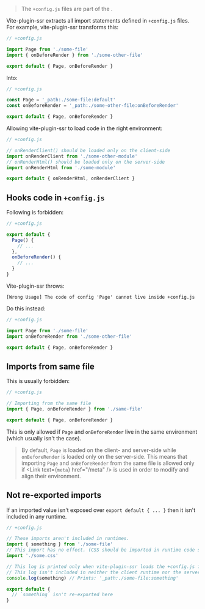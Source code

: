 
> The `+config.js` files are part of the <Link text="V1 design" href="/migration/v1-design" />.

Vite-plugin-ssr extracts all import statements defined in `+config.js` files. For example, vite-plugin-ssr transforms this:

```js
// +config.js

import Page from './some-file'
import { onBeforeRender } from './some-other-file'

export default { Page, onBeforeRender }
```

Into:

```js
// +config.js

const Page = '_path:./some-file:default'
const onBeforeRender = '_path:./some-other-file:onBeforeRender'

export default { Page, onBeforeRender }
```

Allowing vite-plugin-ssr to load code in the right environment:

```js
// +config.js

// onRenderClient() should be loaded only on the client-side
import onRenderClient from './some-other-module'
// onRenderHtml() should be loaded only on the server-side
import onRenderHtml from './some-module'

export default { onRenderHtml, onRenderClient }
```


## Hooks code in `+config.js`

Following is forbidden:

```js
// +config.js

export default {
  Page() {
    // ...
  },
  onBeforeRender() {
    // ...
  }
}
```

Vite-plugin-ssr throws:
```
[Wrong Usage] The code of config 'Page' cannot live inside +config.js
```

Do this instead:

```js
// +config.js

import Page from './some-file'
import onBeforeRender from './some-other-file'

export default { Page, onBeforeRender }
```


## Imports from same file

This is usually forbidden:

```js
// +config.js

// Importing from the same file
import { Page, onBeforeRender } from './same-file'

export default { Page, onBeforeRender }
```

This is only allowed if `Page` and `onBeforeRender` live in the same environment (which usually isn't the case).

> By default, `Page` is loaded on the client- and server-side while `onBeforeRender` is loaded only on the server-side.
> This means that importing `Page` and `onBeforeRender` from the same file is allowed only if <Link text={<code>meta</code>} href="/meta" /> is used in order to modify and align their environment.


## Not re-exported imports

If an imported value isn't exposed over `export default { ... }` then it isn't included in any runtime.

```js
// +config.js

// These imports aren't included in runtimes.
import { something } from './some-file'
// This import has no effect. (CSS should be imported in runtime code such as +Page.js instead.)
import './some.css'

// This log is printed only when vite-plugin-ssr loads the +config.js file.
// This log isn't included in neither the client runtime nor the server runtime.
console.log(something) // Prints: '_path:./some-file:something'

export default {
  // `something` isn't re-exported here
}
```
